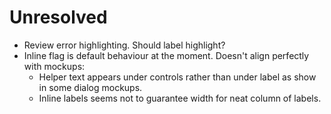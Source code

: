 
# Unresolved

* Review error highlighting.  Should label highlight?
* Inline flag is default behaviour at the moment.  Doesn't align perfectly with mockups:
  * Helper text appears under controls rather than under label as show in some dialog mockups.
  * Inline labels seems not to guarantee width for neat column of labels.